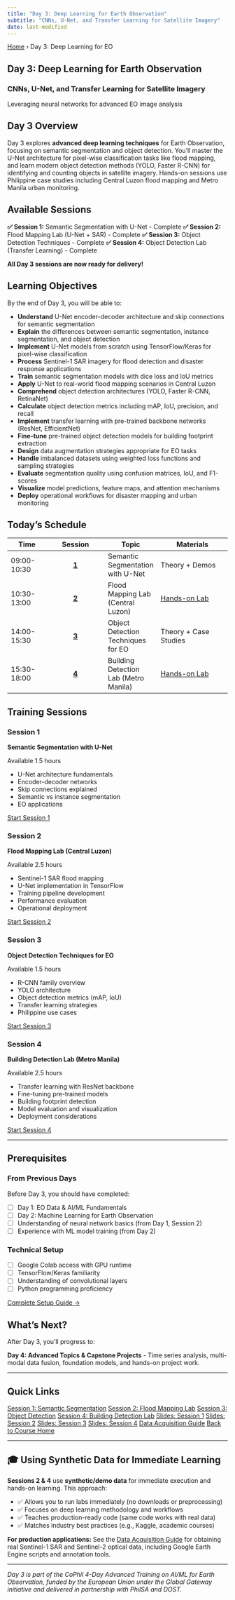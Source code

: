 ```yaml
---
title: "Day 3: Deep Learning for Earth Observation"
subtitle: "CNNs, U-Net, and Transfer Learning for Satellite Imagery"
date: last-modified
---
```


<nav class="breadcrumb" aria-label="Breadcrumb">
  <a href="../index.html">Home</a>
  <span class="breadcrumb-separator" aria-hidden="true">›</span>
  <span class="breadcrumb-current">Day 3: Deep Learning for EO</span>
</nav>

::: {.hero}
# Day 3: Deep Learning for Earth Observation

### CNNs, U-Net, and Transfer Learning for Satellite Imagery

Leveraging neural networks for advanced EO image analysis
:::

## Day 3 Overview

Day 3 explores **advanced deep learning techniques** for Earth Observation, focusing on semantic segmentation and object detection. You'll master the U-Net architecture for pixel-wise classification tasks like flood mapping, and learn modern object detection methods (YOLO, Faster R-CNN) for identifying and counting objects in satellite imagery. Hands-on sessions use Philippine case studies including Central Luzon flood mapping and Metro Manila urban monitoring.

::: {.callout-tip}
## Available Sessions

**✅ Session 1:** Semantic Segmentation with U-Net - Complete
**✅ Session 2:** Flood Mapping Lab (U-Net + SAR) - Complete
**✅ Session 3:** Object Detection Techniques - Complete
**✅ Session 4:** Object Detection Lab (Transfer Learning) - Complete

**All Day 3 sessions are now ready for delivery!**
:::

## Learning Objectives

By the end of Day 3, you will be able to:

::: {.learning-objectives}
- **Understand** U-Net encoder-decoder architecture and skip connections for semantic segmentation
- **Explain** the differences between semantic segmentation, instance segmentation, and object detection
- **Implement** U-Net models from scratch using TensorFlow/Keras for pixel-wise classification
- **Process** Sentinel-1 SAR imagery for flood detection and disaster response applications
- **Train** semantic segmentation models with dice loss and IoU metrics
- **Apply** U-Net to real-world flood mapping scenarios in Central Luzon
- **Comprehend** object detection architectures (YOLO, Faster R-CNN, RetinaNet)
- **Calculate** object detection metrics including mAP, IoU, precision, and recall
- **Implement** transfer learning with pre-trained backbone networks (ResNet, EfficientNet)
- **Fine-tune** pre-trained object detection models for building footprint extraction
- **Design** data augmentation strategies appropriate for EO tasks
- **Handle** imbalanced datasets using weighted loss functions and sampling strategies
- **Evaluate** segmentation quality using confusion matrices, IoU, and F1-scores
- **Visualize** model predictions, feature maps, and attention mechanisms
- **Deploy** operational workflows for disaster mapping and urban monitoring
:::

## Today's Schedule

| Time | Session | Topic | Materials |
|------|:-------:|-------|-----------|
| 09:00-10:30 | **[1](sessions/session1.qmd)** | Semantic Segmentation with U-Net | Theory + Demos |
| 10:30-13:00 | **[2](sessions/session2.qmd)** | Flood Mapping Lab (Central Luzon) | [Hands-on Lab](notebooks/Day3_Session2_Flood_Mapping_UNet.ipynb) |
| 14:00-15:30 | **[3](sessions/session3.qmd)** | Object Detection Techniques for EO | Theory + Case Studies |
| 15:30-18:00 | **[4](sessions/session4.qmd)** | Building Detection Lab (Metro Manila) | [Hands-on Lab](notebooks/Day3_Session4_Object_Detection_STUDENT.ipynb) |

## Training Sessions

::: {.feature-grid}
::: {.feature-card-enhanced}
::: {.card-icon}
<i class="bi bi-bounding-box-circles"></i>
:::

### Session 1
**Semantic Segmentation with U-Net**

<div class="card-meta">
<span class="status-badge status-complete">Available</span>
<span class="card-duration"><i class="bi bi-clock"></i> 1.5 hours</span>
</div>

- U-Net architecture fundamentals
- Encoder-decoder networks
- Skip connections explained
- Semantic vs instance segmentation
- EO applications

[Start Session 1 <i class="bi bi-arrow-right"></i>](sessions/session1.qmd){.btn .btn-start}
:::

::: {.feature-card-enhanced}
::: {.card-icon}
<i class="bi bi-water"></i>
:::

### Session 2
**Flood Mapping Lab (Central Luzon)**

<div class="card-meta">
<span class="status-badge status-complete">Available</span>
<span class="card-duration"><i class="bi bi-clock"></i> 2.5 hours</span>
</div>

- Sentinel-1 SAR flood mapping
- U-Net implementation in TensorFlow
- Training pipeline development
- Performance evaluation
- Operational deployment

[Start Session 2 <i class="bi bi-arrow-right"></i>](sessions/session2.qmd){.btn .btn-start}
:::

::: {.feature-card-enhanced}
::: {.card-icon}
<i class="bi bi-search"></i>
:::

### Session 3
**Object Detection Techniques for EO**

<div class="card-meta">
<span class="status-badge status-complete">Available</span>
<span class="card-duration"><i class="bi bi-clock"></i> 1.5 hours</span>
</div>

- R-CNN family overview
- YOLO architecture
- Object detection metrics (mAP, IoU)
- Transfer learning strategies
- Philippine use cases

[Start Session 3 <i class="bi bi-arrow-right"></i>](sessions/session3.qmd){.btn .btn-start}
:::

::: {.feature-card-enhanced}
::: {.card-icon}
<i class="bi bi-buildings"></i>
:::

### Session 4
**Building Detection Lab (Metro Manila)**

<div class="card-meta">
<span class="status-badge status-complete">Available</span>
<span class="card-duration"><i class="bi bi-clock"></i> 2.5 hours</span>
</div>

- Transfer learning with ResNet backbone
- Fine-tuning pre-trained models
- Building footprint detection
- Model evaluation and visualization
- Deployment considerations

[Start Session 4 <i class="bi bi-arrow-right"></i>](sessions/session4.qmd){.btn .btn-start}
:::
:::

---

## Prerequisites

::: {.prerequisites}
### From Previous Days

Before Day 3, you should have completed:

- [ ] Day 1: EO Data & AI/ML Fundamentals
- [ ] Day 2: Machine Learning for Earth Observation
- [ ] Understanding of neural network basics (from Day 1, Session 2)
- [ ] Experience with ML model training (from Day 2)

### Technical Setup

- [ ] Google Colab access with GPU runtime
- [ ] TensorFlow/Keras familiarity
- [ ] Understanding of convolutional layers
- [ ] Python programming proficiency

[Complete Setup Guide →](../resources/setup.qmd){.btn .btn-outline-primary}
:::

## What's Next?

After Day 3, you'll progress to:

**Day 4: Advanced Topics & Capstone Projects** - Time series analysis, multi-modal data fusion, foundation models, and hands-on project work.

---

## Quick Links

::: {.quick-links}
[Session 1: Semantic Segmentation](sessions/session1.qmd){.quick-link}
[Session 2: Flood Mapping Lab](sessions/session2.qmd){.quick-link}
[Session 3: Object Detection](sessions/session3.qmd){.quick-link}
[Session 4: Building Detection Lab](sessions/session4.qmd){.quick-link}
[Slides: Session 1](presentations/session1_unet_segmentation.qmd){.quick-link}
[Slides: Session 2](presentations/session2_flood_mapping_lab.qmd){.quick-link}
[Slides: Session 3](presentations/session3_object_detection.qmd){.quick-link}
[Slides: Session 4](presentations/session4_object_detection_lab.qmd){.quick-link}
[Data Acquisition Guide](DATA_GUIDE.md){.quick-link}
[Back to Course Home](../index.qmd){.quick-link}
:::

---

::: {.callout-note}
## 🎓 Using Synthetic Data for Immediate Learning

**Sessions 2 & 4** use **synthetic/demo data** for immediate execution and hands-on learning. This approach:

- ✅ Allows you to run labs immediately (no downloads or preprocessing)
- ✅ Focuses on deep learning methodology and workflows
- ✅ Teaches production-ready code (same code works with real data)
- ✅ Matches industry best practices (e.g., Kaggle, academic courses)

**For production applications:** See the [Data Acquisition Guide](DATA_GUIDE.md) for obtaining real Sentinel-1 SAR and Sentinel-2 optical data, including Google Earth Engine scripts and annotation tools.
:::

---

*Day 3 is part of the CoPhil 4-Day Advanced Training on AI/ML for Earth Observation, funded by the European Union under the Global Gateway initiative and delivered in partnership with PhilSA and DOST.*

